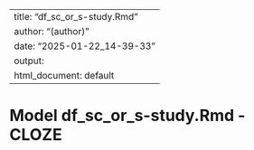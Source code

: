 
---
title: "df_sc_or_s-study.Rmd"
author: "(author)"
date: "2025-01-22_14-39-33"
output:
  html_document: default
---


# Model df_sc_or_s-study.Rmd - CLOZE

